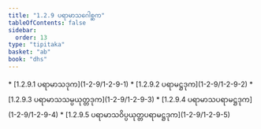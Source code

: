 ```yaml
---
title: "1.2.9 ပရာမာသဂေါစ္ဆက"
tableOfContents: false
sidebar:
  order: 13
type: "tipitaka"
basket: "ab"
book: "dhs"
---
```



<DynamicBreadcrumb />



<TableOfContents book="dhs" section="1.2.9">
* [1.2.9.1 ပရာမာသဒုက](1-2-9/1-2-9-1)
* [1.2.9.2 ပရာမဋ္ဌဒုက](1-2-9/1-2-9-2)
* [1.2.9.3 ပရာမာသသမ္ပယုတ္တဒုက](1-2-9/1-2-9-3)
* [1.2.9.4 ပရာမာသပရာမဋ္ဌဒုက](1-2-9/1-2-9-4)
* [1.2.9.5 ပရာမာသဝိပ္ပယုတ္တပရာမဋ္ဌဒုက](1-2-9/1-2-9-5)
</TableOfContents>